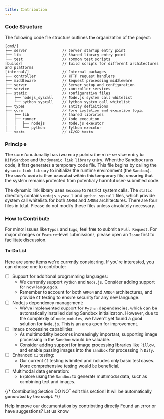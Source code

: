 ```yaml
---
title: Contribution
---
```



### Code Structure
The following code file structure outlines the organization of the project:
```
[cmd/]
├── server                // Server startup entry point
├── lib                   // Shared library entry point
└── test                  // Common test scripts
[build/]                  // Build scripts for different architectures and platforms
[internal/]               // Internal packages
├── controller            // HTTP request handlers
├── middleware            // Request processing middleware
├── server                // Server setup and configuration
├── service               // Controller services
├── static                // Configuration files
│   ├── nodejs_syscall    // Node.js system call whitelist
│   └── python_syscall    // Python system call whitelist
├── types                 // Entity definitions
├── core                  // Core isolation and execution logic
│   ├── lib               // Shared libraries
│   ├── runner            // Code execution
│   │   ├── nodejs        // Node.js executor
|   |   └── python        // Python executor
└── tests                 // CI/CD tests
```

### Principle
The core functionality has two entry points: the `HTTP` service entry for `DifySandbox` and the `dynamic link library` entry. When the Sandbox runs code, it first generates a temporary code file. This file begins by calling the `dynamic link library` to initialize the runtime environment (the `Sandbox`). The user's code is then executed within this temporary file, ensuring that the system remains protected from potentially harmful user-submitted code.

The dynamic link library uses `Seccomp` to restrict system calls. The `static` directory contains `nodejs_syscall` and `python_syscall` files, which provide system call whitelists for both `ARM64` and `AMD64` architectures. There are four files in total. Please do not modify these files unless absolutely necessary.

### How to Contribute
For minor issues like `Typos` and `Bugs`, feel free to submit a `Pull Request`. For major changes or `Feature`-level submissions, please open an `Issue` first to facilitate discussion.

#### To-Do List
Here are some items we're currently considering. If you're interested, you can choose one to contribute:
- [ ] Support for additional programming languages:
    - We currently support `Python` and `Node.js`. Consider adding support for new languages.
    - Remember to account for both `ARM64` and `AMD64` architectures, and provide `CI` testing to ensure security for any new language.
- [ ] Node.js dependency management:
    - We've implemented support for `Python` dependencies, which can be automatically installed during Sandbox initialization. However, due to the complexity of `node_modules`, we haven't yet found a good solution for `Node.js`. This is an area open for improvement.
- [ ] Image processing capabilities:
    - As multimodality becomes increasingly important, supporting image processing in the `Sandbox` would be valuable.
    - Consider adding support for image processing libraries like `Pillow`, and enable passing images into the `Sandbox` for processing in `Dify`.
- [ ] Enhanced `CI` testing:
    - Our current `CI` testing is limited and includes only basic test cases. More comprehensive testing would be beneficial.
- [ ] Multimodal data generation:
    - Explore using the `Sandbox` to generate multimodal data, such as combining text and images.

{/*
Contributing Section
DO NOT edit this section!
It will be automatically generated by the script.
*/}

<CardGroup cols="2">
    <Card
        title="Edit this page"
        icon="pen-to-square"
        href="https://github.com/langgenius/dify-docs-mintlify/edit/main/en/development/backend/sandbox/contribution.mdx"
    >
        Help improve our documentation by contributing directly
    </Card>
    <Card
        title="Report an issue"
        icon="github"
        href="https://github.com/langgenius/dify-docs-mintlify/issues/new?title=Documentation%20Issue%3A%20ibut&body=%23%23%20Issue%20Description%0A%3C%21--%20Please%20briefly%20describe%20the%20issue%20you%20found%20--%3E%0A%0A%23%23%20Page%20Link%0Ahttps%3A%2F%2Fgithub.com%2Flanggenius%2Fdify-docs-mintlify%2Fblob%2Fmain%2Fen/development/backend/sandbox%2Fcontribution.mdx%0A%0A%23%23%20Suggested%20Changes%0A%3C%21--%20If%20you%20have%20specific%20suggestions%20for%20changes%2C%20please%20describe%20them%20here%20--%3E%0A%0A%3C%21--%20Thank%20you%20for%20helping%20improve%20our%20documentation%21%20--%3E"
    >
        Found an error or have suggestions? Let us know
    </Card>
</CardGroup>
